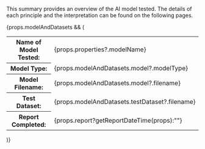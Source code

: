 
This summary provides an overview of the AI model tested. The details of each principle and the interpretation can be found on the following pages.

<MyPageTitle2 title="AI Model Information" />

{props.modelAndDatasets && (
  <table style={{ width:'100%', marginTop:'10px' }}>
    <tbody>
      <tr>
        <th style={{ ...styles.th, width:'30%' }}>Name of Model Tested:</th>
        <td style={{ ...styles.td, width:'70%' }}>{props.properties?.modelName}</td>
      </tr>
      <tr>
        <th style={styles.th}>Model Type:</th>
        <td style={styles.td}>{props.modelAndDatasets.model?.modelType}</td>
      </tr>
      <tr>
        <th style={styles.th}>Model Filename:</th>
        <td style={styles.td}>{props.modelAndDatasets.model?.filename}</td>
      </tr>
      <tr>
        <th style={styles.th}>Test Dataset:</th>
        <td style={styles.td}>{props.modelAndDatasets.testDataset?.filename}</td>
      </tr>
      <tr>
        <th style={styles.th}>Report Completed:</th>
        <td style={styles.td}>{props.report?getReportDateTime(props):""}</td>
      </tr>
    </tbody>
  </table>
)}
